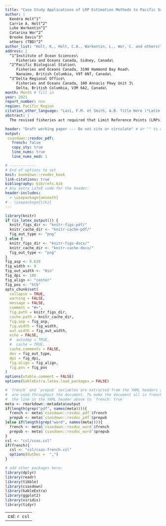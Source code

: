 ```yaml
---
title: "Case Study Applications of LRP Estimation Methods to Pacific Salmon Stock Management Units"
author: |
  Kendra Holt^1^
  Carrie A. Holt^2^
  Luke Warkentin^1^
  Catarina Wor^2^
  Brooke Davis^3^
  others (TBD)^2^
author_list: "Holt, K., Holt, C.A., Warkentin, L., Wor, C. and others(TBD)"
address: |
  ^1^Institute of Ocean Sciences\
     Fisheries and Oceans Canada, Sidney, Canada\
  ^2^Pacific Biological Station\
     Fisheries and Oceans Canada, 3190 Hammond Bay Road\
     Nanaimo, British Columbia, V9T 6N7, Canada\
  ^3^Delta Regional Office\
     Fisheries and Oceans Canada, 100 Annacis Pkwy Unit 3\
     Delta, British Columbia, V3M 6A2, Canada\
month: Month # fill in
year: 2021
report_number: nnn
region: Pacific Region
citation_other_language: "Last, F.M. et Smith, A.B. Title Here (*Latin Species Name*). DFO Secr. can. de consult. sci. du MPO. Doc. de rech 2019/nnn. iv + 13 p."
abstract: |
  The revised fisheries act required that Limit Reference Points (LRPs) be identified for all major fish stocks. For Pacific Salmon, major fish stocks are represented by stock management units (SMUs), which are composed of one or more salmon conservation units (CUs), which are the assessment units under the Wild Salmon Policy. We introduce LRP estimation methods based on aggregating status assessments from the CU level to the SMU level. We demonstrate and evaluate the LRPs for three case study SMUs: Interior Fraser Coho, West Coast Vancouver Island (WCVI) Chinook, and Inner South Coast Chum - excluding Fraser. Methods are divided into two categories: Proportion-based LRPs and Aggregate abundance-based LRPs, which is further sub divided into Logistic regression-based LRPs and Projection-based LRPs. The suitability of each method depends on the availability and quality of data for each SMU, as well as on the historic CU statuses. Proportion-based LRPs are recommended as the default method, while aggregate abundance-based methods are complementary and may be needed to meet management requirements. Proportion-based LRPs are based on individual CU status assessments. Aggregate abundance Logistic regression-based LRPs are based on past status assessments and are estimable when abundance-based CU status is available, and the SMU has observations when the LRP has been breached (at least one CU under red status) and not breached (all CUs above red status). Aggregate abundance Projection-based LRPs are based on future porjections and do not require contrast in previous status observations. However, projections require estimates for population dynamics parameters, as well as estimates of covariation among CUs. We discuss suitability and requirements for the applications of the LRP estimation methods drawing from the range of data and information availability in the study cases.  

header: "Draft working paper --- Do not cite or circulate" # or "" to omit
output:
 csasdown::resdoc_pdf:
   french: false
   copy_sty: true
   line_nums: true
   line_nums_mod: 1

# ------------
# End of options to set
knit: bookdown::render_book
link-citations: true
bibliography: bib/refs.bib
# Any extra LaTeX code for the header:
header-includes:
  - \usepackage{amsmath}
# - \usepackage{tikz}
---
```


```r
library(knitr)
if (is_latex_output()) {
  knitr_figs_dir <- "knitr-figs-pdf/"
  knitr_cache_dir <- "knitr-cache-pdf/"
  fig_out_type <- "png"
} else {
  knitr_figs_dir <- "knitr-figs-docx/"
  knitr_cache_dir <- "knitr-cache-docx/"
  fig_out_type <- "png"
}
fig_asp <- 0.618
fig_width <- 9
fig_out_width <- "6in"
fig_dpi <- 180
fig_align <- "center"
fig_pos <- "htb"
opts_chunk$set(
  collapse = TRUE,
  warning = FALSE,
  message = FALSE,
  comment = "#>",
  fig.path = knitr_figs_dir,
  cache.path = knitr_cache_dir,
  fig.asp = fig_asp,
  fig.width = fig_width,
  out.width = fig_out_width,
  echo = FALSE,
  #  autodep = TRUE,
  #  cache = TRUE,
  cache.comments = FALSE,
  dev = fig_out_type,
  dpi = fig_dpi,
  fig.align = fig_align,
  fig.pos = fig_pos
)
options(xtable.comment = FALSE)
options(kableExtra.latex.load_packages = FALSE)
```

```r
# `french` and `prepub` variables are extracted from the YAML headers above and
#  are used throughout the document. To make the document all in french, change
#  the line in the YAML header above to `french: true`
meta <- rmarkdown::metadata$output
if(length(grep("pdf", names(meta)))){
  french <- meta$`csasdown::resdoc_pdf`$french
  prepub <- meta$`csasdown::resdoc_pdf`$prepub
}else if(length(grep("word", names(meta)))){
  french <- meta$`csasdown::resdoc_word`$french
  prepub <- meta$`csasdown::resdoc_word`$prepub
}
csl <- "csl/csas.csl"
if(french){
  csl <- "csl/csas-french.csl"
  options(OutDec =  ",")
}

# add other packages here:
library(dplyr)
library(readr)
library(tibble)
library(csasdown)
library(kableExtra)
library(ggplot2)
library(viridis)
library(tidyr)

```

---
csl: `r csl`    
---
